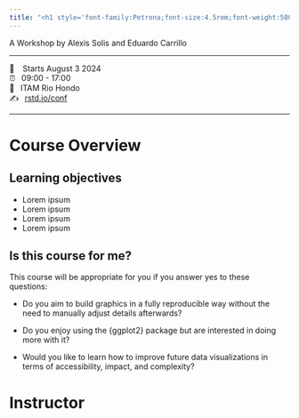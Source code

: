 ```yaml
---
title: "<h1 style='font-family:Petrona;font-size:4.5rem;font-weight:500;line-height:.9;color: #0018a8'>Data Science for Finance</h1>"
---
```



A Workshop by Alexis Solis and Eduardo Carrillo

------------------------------------------------------------------------

<span class='code'>📆 &ensp; Starts August 3 2024</span>\
<span class='code'>⏰ &ensp;09:00 - 17:00</span>\
<span class='code'>🏨 &ensp;ITAM Rio Hondo</span>\
<span class='code'>✍️ &ensp;[rstd.io/conf](http://rstd.io/conf)</span>

------------------------------------------------------------------------

# Course Overview



## Learning objectives

-   Lorem ipsum
-   Lorem ipsum
-   Lorem ipsum
-   Lorem ipsum

## Is this course for me?

This course will be appropriate for you if you answer yes to these questions:

-   Do you aim to build graphics in a fully reproducible way without the need to manually adjust details afterwards?

-   Do you enjoy using the {ggplot2} package but are interested in doing more with it?

-   Would you like to learn how to improve future data visualizations in terms of accessibility, impact, and complexity?


# Instructor